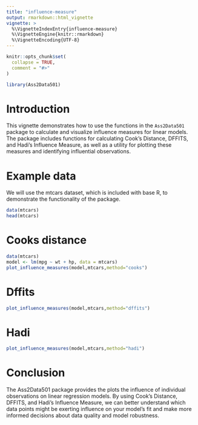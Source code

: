 ```yaml
---
title: "influence-measure"
output: rmarkdown::html_vignette
vignette: >
  %\VignetteIndexEntry{influence-measure}
  %\VignetteEngine{knitr::rmarkdown}
  %\VignetteEncoding{UTF-8}
---
```


```r
knitr::opts_chunk$set(
  collapse = TRUE,
  comment = "#>"
)
```

```r
library(Ass2Data501)
```

# Introduction

This vignette demonstrates how to use the functions in the `Ass2Data501` package to calculate and visualize influence measures for linear models. The package includes functions for calculating Cook's Distance, DFFITS, and Hadi's Influence Measure, as well as a utility for plotting these measures and identifying influential observations.


# Example data

We will use the mtcars dataset, which is included with base R, to demonstrate the functionality of the package.

```r
data(mtcars)
head(mtcars)
```


# Cooks distance
  
```r
data(mtcars)
model <- lm(mpg ~ wt + hp, data = mtcars)
plot_influence_measures(model,mtcars,method="cooks")
```


# Dffits 

```r
plot_influence_measures(model,mtcars,method="dffits")
```



# Hadi

```r
plot_influence_measures(model,mtcars,method="hadi")

```



# Conclusion

The Ass2Data501 package provides the plots the influence of individual observations on linear regression models. By using Cook's Distance, DFFITS, and Hadi's Influence Measure, we can better understand which data points might be exerting influence on your model's fit and make more informed decisions about data quality and model robustness.
